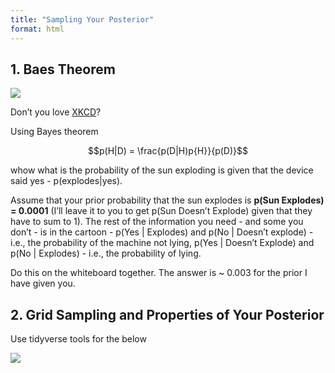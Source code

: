 ```yaml
---
title: "Sampling Your Posterior"
format: html
---
```


## 1. Baes Theorem

![](images/sampling/frequentists_vs_bayesians.png)

Don't you love [XKCD](https://xkcd.com/)?

Using Bayes theorem

$$p(H|D) = \frac{p(D|H)p{H}}{p(D)}$$

whow what is the probability of the sun exploding is given that the device said yes - p(explodes|yes).

Assume that your prior probability that the sun explodes is **p(Sun Explodes) = 0.0001** (I’ll leave it to you to get p(Sun Doesn’t Explode) given that they have to sum to 1). The rest of the information you need - and some you don’t - is in the cartoon - p(Yes | Explodes) and p(No | Doesn't explode) - i.e., the probability of the machine not lying, p(Yes | Doesn’t Explode) and p(No | Explodes) - i.e., the probability of lying.

Do this on the whiteboard together. The answer is ~ 0.003 for the prior I have given you.


## 2. Grid Sampling and Properties of Your Posterior
Use tidyverse tools for the below

![](images/sampling/mcelreath_ch3.png)
